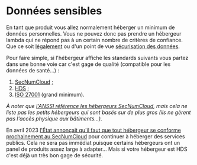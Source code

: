 # Données sensibles

En tant que produit vous allez normalement héberger un minimum de données personnelles. Vous ne pouvez donc pas prendre un hébergeur lambda qui ne répond pas à un certain nombre de critères de confiance. Que ce soit [légalement](legal/data-protection.mdx) ou d'un point de vue [sécurisation des données](/docs/security).

Pour faire simple, si l'hébergeur affiche les standards suivants vous partez dans une bonne voie car c'est gage de qualité (compatible pour les données de santé…) :

1.  [SecNumCloud](https://www.ssi.gouv.fr/actualite/lanssi-actualise-le-referentiel-secnumcloud/) ;
2.  [HDS](https://fr.wikipedia.org/wiki/Certification_des_h%C3%A9bergeurs_de_donn%C3%A9es_de_sant%C3%A9) ;
3.  [ISO 27001](https://fr.wikipedia.org/wiki/ISO/CEI_27001) (grand minimum).

_À noter que [l'ANSSI référence les hébergeurs SecNumCloud](https://www.ssi.gouv.fr/entreprise/qualifications/prestataires-de-services-de-confiance-qualifies/prestataires-de-service-dinformatique-en-nuage-secnumcloud/), mais cela ne liste pas les petits hébergeurs qui sont basés sur de plus gros (ils ne gèrent pas l'accès physique aux bâtiments…)._

En avril 2023 [l'État annonçait qu'il faut que tout hébergeur se conforme prochainement au SecNumCloud](https://www.economie.gouv.fr/securite-performance-souverainete-strategie-cloud#D%C3%A9velopper%20un%20label%20%C2%AB%20cloud%20de%20confiance%20%C2%BB) pour continuer à héberger des services publics. Cela ne sera pas immédiat puisque certains hébergeurs ont un panel de produits assez large à adapter… Mais si votre hébergeur est HDS c'est déjà un très bon gage de sécurité.
